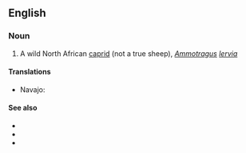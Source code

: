 ==English==

===Noun===
{{en-noun|sg=[[Barbary]] [[sheep]]|Barbary sheep}}

# A wild North African [[caprid]] (not a true sheep), ''[[Ammotragus]] [[lervia]]''

====Translations====
{{trans-top}}
* Navajo: {{tø|nv|Łizhiní Bikéyahdę́ę́ʼ tsétah dibé}}
{{trans-mid}}
{{trans-bottom}}

====See also====
* {{pedialite}}
* {{specieslite|Ammotragus lervia}}
* {{commonslite|Category:Ammotragus lervia}}